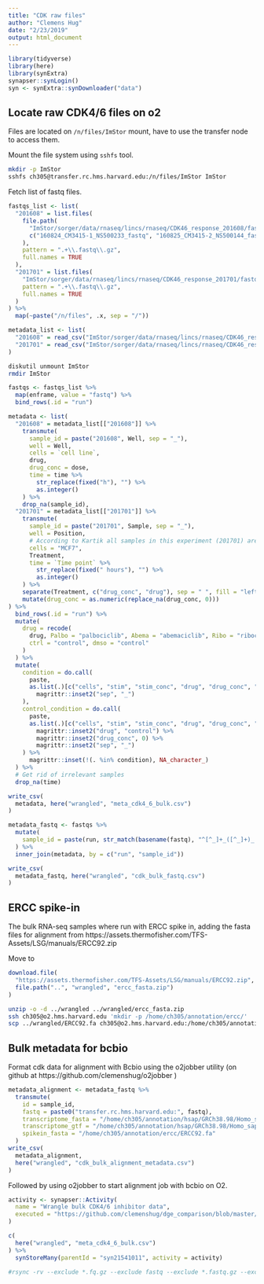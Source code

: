 ```yaml
---
title: "CDK raw files"
author: "Clemens Hug"
date: "2/23/2019"
output: html_document
---
```


```r
library(tidyverse)
library(here)
library(synExtra)
synapser::synLogin()
syn <- synExtra::synDownloader("data")

```

## Locate raw CDK4/6 files on o2

Files are located on `/n/files/ImStor` mount, have to use the transfer node to
access them.

Mount the file system using `sshfs` tool.

```bash
mkdir -p ImStor
sshfs ch305@transfer.rc.hms.harvard.edu:/n/files/ImStor ImStor
```

Fetch list of fastq files.

```r
fastqs_list <- list(
  "201608" = list.files(
    file.path(
      "ImStor/sorger/data/rnaseq/lincs/rnaseq/CDK46_response_201608/fastq",
      c("160824_CM3415-1_NS500233_fastq", "160825_CM3415-2_NS500144_fastq")
    ),
    pattern = ".+\\.fastq\\.gz",
    full.names = TRUE
  ),
  "201701" = list.files(
    "ImStor/sorger/data/rnaseq/lincs/rnaseq/CDK46_response_201701/fastq",
    pattern = ".+\\.fastq\\.gz",
    full.names = TRUE
  )
) %>%
  map(~paste("/n/files", .x, sep = "/"))
```


```r
metadata_list <- list(
  "201608" = read_csv("ImStor/sorger/data/rnaseq/lincs/rnaseq/CDK46_response_201608/CDK46_response_201608_metadata.csv"),
  "201701" = read_csv("ImStor/sorger/data/rnaseq/lincs/rnaseq/CDK46_response_201701/CDK46_response_201701_metadata.csv")
)

```

```bash
diskutil unmount ImStor
rmdir ImStor
```


```r
fastqs <- fastqs_list %>%
  map(enframe, value = "fastq") %>%
  bind_rows(.id = "run")

metadata <- list(
  "201608" = metadata_list[["201608"]] %>%
    transmute(
      sample_id = paste("201608", Well, sep = "_"),
      well = Well,
      cells = `cell line`,
      drug,
      drug_conc = dose,
      time = time %>%
        str_replace(fixed("h"), "") %>%
        as.integer()
    ) %>%
    drop_na(sample_id),
  "201701" = metadata_list[["201701"]] %>%
    transmute(
      sample_id = paste("201701", Sample, sep = "_"),
      well = Position,
      # According to Kartik all samples in this experiment (201701) are MCF7
      cells = "MCF7",
      Treatment,
      time = `Time point` %>%
        str_replace(fixed(" hours"), "") %>%
        as.integer()
    ) %>%
    separate(Treatment, c("drug_conc", "drug"), sep = " ", fill = "left", extra = "merge") %>%
    mutate(drug_conc = as.numeric(replace_na(drug_conc, 0)))
) %>%
  bind_rows(.id = "run") %>%
  mutate(
    drug = recode(
      drug, Palbo = "palbociclib", Abema = "abemaciclib", Ribo = "ribociclib",
      ctrl = "control", dmso = "control"
    )
  ) %>%
  mutate(
    condition = do.call(
      paste,
      as.list(.)[c("cells", "stim", "stim_conc", "drug", "drug_conc", "time")] %>%
        magrittr::inset2("sep", "_")
    ),
    control_condition = do.call(
      paste,
      as.list(.)[c("cells", "stim", "stim_conc", "drug", "drug_conc", "time")] %>%
        magrittr::inset2("drug", "control") %>%
        magrittr::inset2("drug_conc", 0) %>%
        magrittr::inset2("sep", "_")
    ) %>%
      magrittr::inset(!(. %in% condition), NA_character_)
  ) %>%
  # Get rid of irrelevant samples
  drop_na(time)

write_csv(
  metadata, here("wrangled", "meta_cdk4_6_bulk.csv")
)

metadata_fastq <- fastqs %>%
  mutate(
    sample_id = paste(run, str_match(basename(fastq), "^[^_]+_([^_]+)_.+")[,2], sep = "_")
  ) %>%
  inner_join(metadata, by = c("run", "sample_id"))

write_csv(
  metadata_fastq, here("wrangled", "cdk_bulk_fastq.csv")
)

```

## ERCC spike-in

The bulk RNA-seq samples where run with ERCC spike in, adding the fasta files
for alignment from https://assets.thermofisher.com/TFS-Assets/LSG/manuals/ERCC92.zip

Move to 

```r
download.file(
  "https://assets.thermofisher.com/TFS-Assets/LSG/manuals/ERCC92.zip",
  file.path("..", "wrangled", "ercc_fasta.zip")
)
```

```bash
unzip -o -d ../wrangled ../wrangled/ercc_fasta.zip
ssh ch305@o2.hms.harvard.edu 'mkdir -p /home/ch305/annotation/ercc/'
scp ../wrangled/ERCC92.fa ch305@o2.hms.harvard.edu:/home/ch305/annotation/ercc/
```

## Bulk metadata for bcbio

Format cdk data for alignment with Bcbio using the o2jobber utility (on github
at https://github.com/clemenshug/o2jobber )


```r
metadata_alignment <- metadata_fastq %>%
  transmute(
    id = sample_id,
    fastq = paste0("transfer.rc.hms.harvard.edu:", fastq),
    transcriptome_fasta = "/home/ch305/annotation/hsap/GRCh38.98/Homo_sapiens.GRCh38.combined.fa",
    transcriptome_gtf = "/home/ch305/annotation/hsap/GRCh38.98/Homo_sapiens.GRCh38.98.gtf",
    spikein_fasta = "/home/ch305/annotation/ercc/ERCC92.fa"
  )
write_csv(
  metadata_alignment,
  here("wrangled", "cdk_bulk_alignment_metadata.csv")
)
```

Followed by using o2jobber to start alignment job with bcbio on O2.

```r
activity <- synapser::Activity(
  name = "Wrangle bulk CDK4/6 inhibitor data",
  executed = "https://github.com/clemenshug/dge_comparison/blob/master/wrangling/01_cdk_raw_files.Rmd"
)

c(
  here("wrangled", "meta_cdk4_6_bulk.csv")
) %>%
  synStoreMany(parentId = "syn21541011", activity = activity)

#rsync -rv --exclude *.fq.gz --exclude fastq --exclude *.fastq.gz --exclude *.bam --exclude rapmap --exclude transcriptome 2018_02_steven_rodriguez_ad_repurposing transfer:/n/files/ImStor/sorger/data/rnaseq/lincs/dge_reanalysis_clemens/
```

